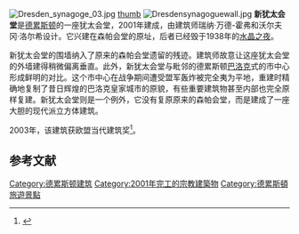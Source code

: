 {{coord|51|3|9|N|13|44|48|E|type:landmark_region:DE-SN|display=title}}
[[Image:Dresden_synagoge_03.jpg|thumb]]
[[file:Louis_Thümling_nach_Hermann_Krone_-_Alte_Synagoge_in_Dresden_(1850-70).png|thumb]]
[[Image:Dresdensynagoguewall.jpg|thumb]]
'''新犹太会堂'''是[[德累斯顿|德累斯顿]]的一座犹太会堂，2001年建成，由建筑师瑞纳·万德-霍弗和沃尔夫冈·洛尔希设计。它兴建在森帕会堂的原址，后者已经毁于1938年的[[水晶之夜|水晶之夜]]。

新犹太会堂的围墙纳入了原来的森帕会堂遗留的残迹。建筑师故意让这座犹太会堂的外墙建得稍微偏离垂直。此外，新犹太会堂与毗邻的德累斯顿[[巴洛克|巴洛克]]式的市中心形成鲜明的对比。这个市中心在战争期间遭受盟军轰炸被完全夷为平地，重建时精确地复制了昔日辉煌的巴洛克皇家城市的原貌，有些重要建筑物甚至内部也完全原样复建。新犹太会堂则是一个例外，它没有复原原来的森帕会堂，而是建成了一座大胆的现代派立方体建筑。 

2003年，该建筑获欧盟当代建筑奖<ref>{{Cite web |url=http://europa.eu/rapid/pressReleasesAction.do?reference=IP%2F03%2F728&format=HTML&aged=1&language=EN&guiLanguage=fr |title=EU Press release, May 22 2003 |access-date=2021-12-22 |archive-date=2012-07-29 |archive-url=https://web.archive.org/web/20120729143200/http://europa.eu/rapid/pressReleasesAction.do?reference=IP%2F03%2F728&format=HTML&aged=1&language=EN&guiLanguage=fr |dead-url=no }}</ref>。

==参考文献==
<references/>

[[Category:德累斯顿建筑|Category:德累斯顿建筑]]
[[Category:2001年完工的宗教建築物|Category:2001年完工的宗教建築物]]
[[Category:德累斯頓旅遊景點|Category:德累斯頓旅遊景點]]